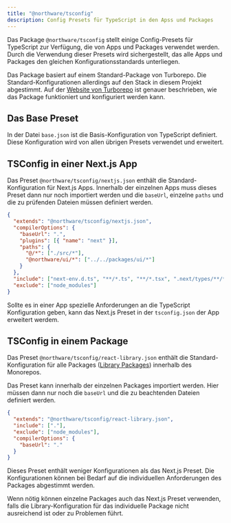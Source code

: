```yaml
---
title: "@northware/tsconfig"
description: Config Presets für TypeScript in den Apss und Packages
---
```


Das Package `@northware/tsconfig` stellt einige Config-Presets für TypeScript zur Verfügung, die von Apps und Packages verwendet werden.
Durch die Verwendung dieser Presets wird sichergestellt, das alle Apps und Packages den gleichen Konfigurationsstandards unterliegen.

Das Package basiert auf einem Standard-Package von Turborepo. Die Standard-Konfigurationen allerdings auf den Stack in diesem Projekt abgestimmt.
Auf der [Website von Turborepo](https://turborepo.com/docs/guides/tools/typescript) ist genauer beschrieben, 
wie das Package funktioniert und konfiguriert werden kann.

## Das Base Preset

In der Datei `base.json` ist die Basis-Konfiguration von TypeScript definiert. Diese Konfiguration wird von allen übrigen Presets verwendet und erweitert.

## TSConfig in einer Next.js App

Das Preset `@northware/tsconfig/nextjs.json` enthält die Standard-Konfiguration für Next.js Apps.
Innerhalb der einzelnen Apps muss dieses Preset dann nur noch importiert werden und die `baseUrl`, 
einzelne `paths` und die zu prüfenden Dateien müssen definiert werden.

```json title="tsconfig.json in einer App"
{
  "extends": "@northware/tsconfig/nextjs.json",
  "compilerOptions": {
    "baseUrl": ".",
    "plugins": [{ "name": "next" }],
    "paths": {
      "@/*": ["./src/*"],
      "@northware/ui/*": ["../../packages/ui/*"]
    }
  },
  "include": ["next-env.d.ts", "**/*.ts", "**/*.tsx", ".next/types/**/*.ts"],
  "exclude": ["node_modules"]
}
```

Sollte es in einer App spezielle Anforderungen an die TypeScript Konfiguration geben, kann das Next.js Preset in der `tsconfig.json` der App erweitert werdem.

## TSConfig in einem Package

Das Preset `@northware/tsconfig/react-library.json` enthält die Standard-Konfiguration für alle Packages ([Library Packages](https://turborepo.com/docs/core-concepts/package-types#library-packages)) 
innerhalb des Monorepos. 

Das Preset kann innerhalb der einzelnen Packages importiert werden. Hier müssen dann nur noch die `baseUrl` und die zu beachtenden Dateien definiert werden.

```json title="tsconfig.json in einem Package"
{
  "extends": "@northware/tsconfig/react-library.json",
  "include": ["."],
  "exclude": ["node_modules"],
  "compilerOptions": {
    "baseUrl": "."
  }
}
```

Dieses Preset enthält weniger Konfigurationen als das Next.js Preset. 
Die Konfigurationen können bei Bedarf auf die individuellen Anforderungen des Packages abgestimmt werden.

<Callout type="info">
Wenn nötig können einzelne Packages auch das Next.js Preset verwenden, 
falls die Library-Konfiguration für das individuelle Package nicht ausreichend ist oder zu Problemen führt.
</Callout>